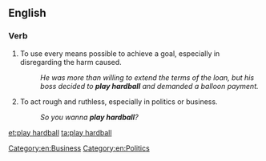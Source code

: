 ==English==

===Verb===
{{head|en|verb|head=to [[play]] [[hardball]]}}

# {{idiomatic}} To use every means possible to achieve a goal, especially in disregarding the harm caused.
#: ''He was more than willing to extend the terms of the loan, but his boss decided to '''play hardball''' and demanded a balloon payment.''
# {{idiomatic}} To act rough and ruthless, especially in politics or business.
#: ''So you wanna '''play hardball'''?''

[[Category:en:Business]]
[[Category:en:Politics]]

[[et:play hardball]]
[[ta:play hardball]]
